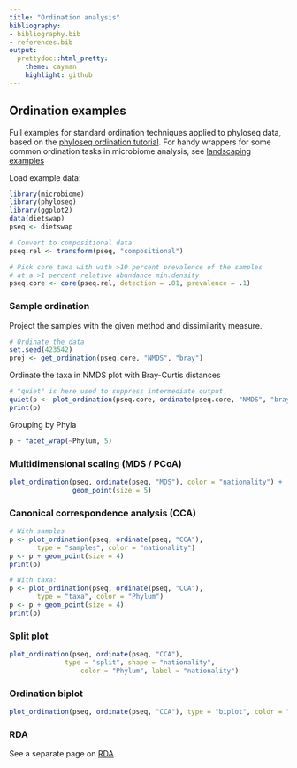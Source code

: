 ```yaml
---
title: "Ordination analysis"
bibliography: 
- bibliography.bib
- references.bib
output: 
  prettydoc::html_pretty:
    theme: cayman
    highlight: github
---
```

<!--
  %\VignetteEngine{knitr::rmarkdown}
  %\VignetteIndexEntry{microbiome tutorial - ordination}
  %\usepackage[utf8]{inputenc}
  %\VignetteEncoding{UTF-8}  
-->


## Ordination examples

Full examples for standard ordination techniques applied to phyloseq data, based on the [phyloseq ordination tutorial](http://joey711.github.io/phyloseq/plot_ordination-examples.html). For handy wrappers for some common ordination tasks in microbiome analysis, see [landscaping examples](Landscaping.html)


Load example data:

```r
library(microbiome)
library(phyloseq)
library(ggplot2)
data(dietswap)
pseq <- dietswap

# Convert to compositional data
pseq.rel <- transform(pseq, "compositional")

# Pick core taxa with with >10 percent prevalence of the samples
# at a >1 percent relative abundance min.density
pseq.core <- core(pseq.rel, detection = .01, prevalence = .1)
```


### Sample ordination

Project the samples with the given method and dissimilarity measure. 

```r
# Ordinate the data
set.seed(423542)
proj <- get_ordination(pseq.core, "NMDS", "bray")
```


Ordinate the taxa in NMDS plot with Bray-Curtis distances

```r
# "quiet" is here used to suppress intermediate output
quiet(p <- plot_ordination(pseq.core, ordinate(pseq.core, "NMDS", "bray"), type = "taxa", color = "Phylum", title = "Taxa ordination"))
print(p)
```

Grouping by Phyla

```r
p + facet_wrap(~Phylum, 5)
```


### Multidimensional scaling (MDS / PCoA)

```r
plot_ordination(pseq, ordinate(pseq, "MDS"), color = "nationality") +
                geom_point(size = 5)
```


### Canonical correspondence analysis (CCA)


```r
# With samples
p <- plot_ordination(pseq, ordinate(pseq, "CCA"),
       type = "samples", color = "nationality")
p <- p + geom_point(size = 4)
print(p)

# With taxa:
p <- plot_ordination(pseq, ordinate(pseq, "CCA"),
       type = "taxa", color = "Phylum")
p <- p + geom_point(size = 4)
print(p)
```


### Split plot

```r
plot_ordination(pseq, ordinate(pseq, "CCA"),
		      type = "split", shape = "nationality", 
    		      color = "Phylum", label = "nationality")
```


### Ordination biplot

```r
plot_ordination(pseq, ordinate(pseq, "CCA"), type = "biplot", color = "Phylum")
```





### RDA

See a separate page on [RDA](RDA.html).




